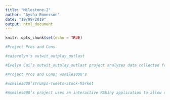 ```yaml
---
title: "Milestone-2"
author: "Aysha Emmerson"
date: "19/09/2019"
output: html_document
---
```


```r
knitr::opts_chunk$set(echo = TRUE)

#Project Pros and Cons

#caievelyn's outwit_outplay_outlast

#Evelyn Cai’s outwit_outplay_outlast project analyzes data collected from 37 seasons of CBS’s Survivor, displaying this data using “ShinyApp.” The consistent structure of the show as well as the many seasons it has to explore data from, makes Survivor a great choice of series for this project. On ShinyApp, Evelyn does a good job of displaying her data using a diversity of formats. The “Explore the Dataset” interface is particularly cool, as it provides users with the opportunity to personally engage with the aspects of the data that they find most interesting. In this section, Evelyn does a good job at narrowing in on the most important variables. After clicking “display,” the data is presented in an exceedingly readable, straightforward way, making it accessible to anyone. Furthermore, in each of her “Outwit,” “Outplay,” “Outlast” sections, Evelyn does a good job at providing context for the variables she’s working with as well as provides a brief analysis of what her results might indicate. This being said, it would have been interesting to have seen her take this analysis a little further in some places. In addition, while the project is overall impressive in its content, the user interface is not particularly visually appealing. A range of font types and font sizes are used in an inconsistent way, which is at times distracting. Furthermore, the white “chunks” of background, which appear to be pasted onto a golden/brown colored image, is also fairly unaesthetic and could be improved.
```
```r

#Project Pros and Cons: wsmiles000's 

#wsmiles000’sTrumps-Tweets-Stock-Market

#Wsmiles000’s project uses an interactive RShiny application to allow users to compare President Trump’s tweets with “intraday stock pricing and trade volume fluctuations.” The project’s data comes from Twitter API and the QuantTools library. Not only does Wsmiles000’s project use the RShiny application to share information with users, but users can also run a script in their own console that updates the tweet data as well as can run the application locally through the RStudio desktop client. These features of the project are particularly impressive, providing users the multiple ways to engage with the dataset. The ShinyApp interface is simple but consistent in its visual appeal. The white background allows for reader’s attention to remain focused on the data and data visualizations. Furthermore, the “About” page is helpful in explaining how to use the other pages. One area where the project could be improved, is it would have been interesting for Wsmiles000 to provide some greater explanation analysis/explanation of their findings. Why is the relationship between Trump’s tweets and the stock market significant? Did any trends arise when they were making these comparisons? In addition, it could have been interesting to see the data visualized using a greater variety of formats.
```


